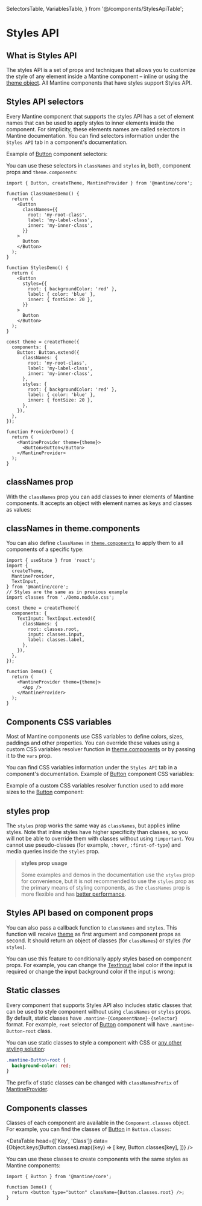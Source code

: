   SelectorsTable,
  VariablesTable,
} from '@/components/StylesApiTable';


# Styles API

## What is Styles API

The styles API is a set of props and techniques that allows you to customize the style of any element
inside a Mantine component – inline or using the [theme object](/theming/theme-object). All Mantine components that
have styles support Styles API.

## Styles API selectors

Every Mantine component that supports the styles API has a set of element names that can be used to
apply styles to inner elements inside the component. For simplicity, these elements names are called
selectors in Mantine documentation. You can find selectors information under the `Styles API` tab
in a component's documentation.

Example of [Button](/core/button) component selectors:

<SelectorsTable
  data={ButtonStylesApi}
  component="Button"
  withTableBorder={false}
  fixedLayout={false}
/>

You can use these selectors in `classNames` and `styles` in, both, component props and `theme.components`:

```tsx
import { Button, createTheme, MantineProvider } from '@mantine/core';

function ClassNamesDemo() {
  return (
    <Button
      classNames={{
        root: 'my-root-class',
        label: 'my-label-class',
        inner: 'my-inner-class',
      }}
    >
      Button
    </Button>
  );
}

function StylesDemo() {
  return (
    <Button
      styles={{
        root: { backgroundColor: 'red' },
        label: { color: 'blue' },
        inner: { fontSize: 20 },
      }}
    >
      Button
    </Button>
  );
}

const theme = createTheme({
  components: {
    Button: Button.extend({
      classNames: {
        root: 'my-root-class',
        label: 'my-label-class',
        inner: 'my-inner-class',
      },
      styles: {
        root: { backgroundColor: 'red' },
        label: { color: 'blue' },
        inner: { fontSize: 20 },
      },
    }),
  },
});

function ProviderDemo() {
  return (
    <MantineProvider theme={theme}>
      <Button>Button</Button>
    </MantineProvider>
  );
}
```

## classNames prop

With the `classNames` prop you can add classes to inner elements of Mantine components. It accepts
an object with element names as keys and classes as values:

<Demo data={StylesDemos.classNames} />

## classNames in theme.components

You can also define `classNames` in [`theme.components`](/theming/theme-object) to apply them to all
components of a specific type:

```tsx
import { useState } from 'react';
import {
  createTheme,
  MantineProvider,
  TextInput,
} from '@mantine/core';
// Styles are the same as in previous example
import classes from './Demo.module.css';

const theme = createTheme({
  components: {
    TextInput: TextInput.extend({
      classNames: {
        root: classes.root,
        input: classes.input,
        label: classes.label,
      },
    }),
  },
});

function Demo() {
  return (
    <MantineProvider theme={theme}>
      <App />
    </MantineProvider>
  );
}
```

## Components CSS variables

Most of Mantine components use CSS variables to define colors, sizes, paddings and other
properties. You can override these values using a custom CSS variables resolver function
in [theme.components](/theming/theme-object) or by passing it to the `vars` prop.

You can find CSS variables information under the `Styles API` tab in a component's documentation.
Example of [Button](/core/button) component CSS variables:

<VariablesTable
  data={ButtonStylesApi}
  withTableBorder={false}
  fixedLayout={false}
/>

Example of a custom CSS variables resolver function used to add more sizes to the [Button](/core/button) component:

<Demo data={StylesDemos.vars} />

## styles prop

The `styles` prop works the same way as `classNames`, but applies inline styles. Note that inline
styles have higher specificity than classes, so you will not be able to override them with classes
without using `!important`. You cannot use pseudo-classes (for example, `:hover`, `:first-of-type`)
and media queries inside the `styles` prop.

<Demo data={StylesDemos.styles} />

> **styles prop usage**
>
> Some examples and demos in the documentation use the `styles` prop for convenience, but it is not
> recommended to use the `styles` prop as the primary means of styling components, as the `classNames`
> prop is more flexible and has [better performance](/styles/styles-performance).

## Styles API based on component props

You can also pass a callback function to `classNames` and `styles`. This function will receive
[theme](/theming/theme-object) as first argument and component props as second. It should return
an object of classes (for `classNames`) or styles (for `styles`).

You can use this feature to conditionally apply styles based on component props. For example,
you can change the [TextInput](/core/text-input) label color if the input is required or change the input
background color if the input is wrong:

<Demo data={StylesDemos.classNamesProps} />

## Static classes

Every component that supports Styles API also includes static classes that can be used to style
component without using `classNames` or `styles` props. By default, static classes have
`.mantine-{ComponentName}-{selector}` format. For example, `root` selector of [Button](/core/button)
component will have `.mantine-Button-root` class.

You can use static classes to style a component with CSS or [any other styling solution](/styles/css-modules#styling-mantine-components-without-css-modules):

```css
.mantine-Button-root {
  background-color: red;
}
```

The prefix of static classes can be changed with `classNamesPrefix` of [MantineProvider](/theming/mantine-provider#classnamesprefix).

## Components classes

Classes of each component are available in the `Component.classes` object. For example, you can
find the classes of [Button](/core/button) in `Button.classes`:

<DataTable
  head={['Key', 'Class']}
  data={Object.keys(Button.classes).map((key) => [
    key,
    Button.classes[key],
  ])}
/>

You can use these classes to create components with the same styles as Mantine components:

```tsx
import { Button } from '@mantine/core';

function Demo() {
  return <button type="button" className={Button.classes.root} />;
}
```
